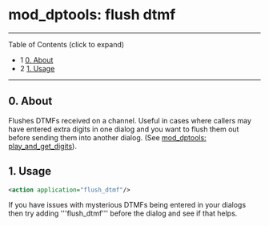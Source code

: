 
# mod_dptools: flush dtmf 

 

---

Table of Contents (click to expand)

* 1 [0\. About](#0-about)
* 2 [1\. Usage](#1-usage)

---

## 0\. About

Flushes DTMFs received on a channel. Useful in cases where callers may have entered extra digits in one dialog and you want to flush them out before sending them into another dialog. (See [mod\_dptools: play\_and\_get\_digits](./6586933.mdx#about)).

## 1\. Usage

```xml
<action application="flush_dtmf"/>
```

If you have issues with mysterious DTMFs being entered in your dialogs then try adding '''flush\_dtmf''' before the dialog and see if that helps.

  

